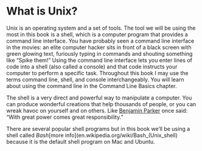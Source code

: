 # What is Unix?

Unix is an operating system and a set of tools. The tool we will be using the
most in this book is a shell, which is a computer program that provides a
command line interface. You have probably seen a command line interface in the
movies: an elite computer hacker sits in front of a black screen with green 
glowing text, furiously typing in commands and shouting something like 
"Spike them!" Using the command line interface lets you enter lines of code into
a shell (also called a console) and that code instructs your computer to
perform a specific task. Throughout this book I may use the terms command line,
shell, and console interchangeably. You will learn about using the command line
in the Command Line Basics chapter.

The shell is a very direct and powerful way to manipulate a computer. You
can produce wonderful creations that help thousands of people, or you can wreak
havoc on yourself and on others. Like
[Benjamin Parker](https://en.wikipedia.org/wiki/Uncle_Ben) once 
said: "With great power comes great responsibility."

There are several popular shell programs but in this book we'll be using a shell 
called *Bash*[more info](en.wikipedia.org/wiki/Bash_(Unix_shell) because it is
the default shell program on Mac and Ubuntu.
